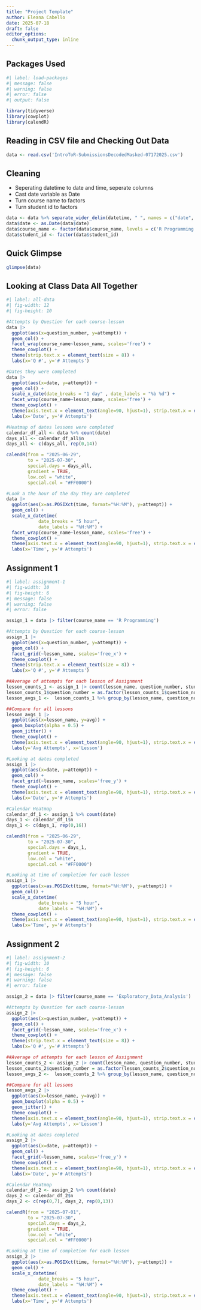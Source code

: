 ```yaml
---
title: "Project Template"
author: Eleana Cabello
date: 2025-07-18
draft: false
editor_options: 
  chunk_output_type: inline
---
```


## Packages Used

```r
#| label: load-packages
#| message: false
#| warning: false
#| error: false
#| output: false

library(tidyverse)
library(cowplot)
library(calendR)
```

## Reading in CSV file and Checking Out Data

```r
data <- read.csv('IntroToR-SubmissionsDecodedMasked-07172025.csv')
```

## Cleaning

- Seperating datetime to date and time, seperate columns 
- Cast date variable as Date
- Turn course name to factors
- Turn student id to factors

```r
data <- data %>% separate_wider_delim(datetime, " ", names = c("date", "time"))
data$date <- as.Date(data$date)
data$course_name <- factor(data$course_name, levels = c('R Programming', 'Exploratory_Data_Analysis'))
data$student_id <- factor(data$student_id)
```

## Quick Glimpse

```r
glimpse(data)
```

## Looking at Class Data All Together

```r
#| label: all-data
#| fig-width: 12
#| fig-height: 10

#Attempts by Question for each course-lesson
data |> 
  ggplot(aes(x=question_number, y=attempt)) +
  geom_col() +
  facet_wrap(course_name~lesson_name, scales='free') + 
  theme_cowplot() +
  theme(strip.text.x = element_text(size = 8)) +
  labs(x='Q #', y='# Attempts')

#Dates they were completed
data |> 
  ggplot(aes(x=date, y=attempt)) +
  geom_col() +
  scale_x_date(date_breaks = "1 day" , date_labels = "%b %d") +
  facet_wrap(course_name~lesson_name, scales='free') + 
  theme_cowplot() +
  theme(axis.text.x = element_text(angle=90, hjust=1), strip.text.x = element_text(size = 8)) +
  labs(x='Date', y='# Attempts')

#Heatmap of dates lessons were completed
calendar_df_all <- data %>% count(date)
days_all <- calendar_df_all$n
days_all <- c(days_all, rep(0,14))

calendR(from = "2025-06-29",
        to = "2025-07-30",
        special.days = days_all,
        gradient = TRUE,
        low.col = "white",
        special.col = "#FF0000")

#Look a the hour of the day they are completed
data |> 
  ggplot(aes(x=as.POSIXct(time, format="%H:%M"), y=attempt)) +
  geom_col() +
  scale_x_datetime(
            date_breaks = "5 hour",
            date_labels = "%H:%M") +
  facet_wrap(course_name~lesson_name, scales='free') + 
  theme_cowplot() +
  theme(axis.text.x = element_text(angle=90, hjust=1), strip.text.x = element_text(size = 8)) +
  labs(x='Time', y='# Attempts')
```

## Assignment 1

```r
#| label: assignment-1
#| fig-width: 10
#| fig-height: 6
#| message: false
#| warning: false
#| error: false

assign_1 = data |> filter(course_name == 'R Programming')

#Attempts by Question for each course-lesson
assign_1 |>
  ggplot(aes(x=question_number, y=attempt)) +
  geom_col() +
  facet_grid(~lesson_name, scales='free_x') +
  theme_cowplot() +
  theme(strip.text.x = element_text(size = 8)) +
  labs(x='Q #', y='# Attempts')

##Average of attempts for each lesson of Assignment
lesson_counts_1 <- assign_1 |> count(lesson_name, question_number, student_id)
lesson_counts_1$question_number = as.factor(lesson_counts_1$question_number)
lesson_avgs_1 <-  lesson_counts_1 %>% group_by(lesson_name, question_number) %>% summarise(avg = mean(n))

##Compare for all lessons
lesson_avgs_1 |>
  ggplot(aes(x=lesson_name, y=avg)) +
  geom_boxplot(alpha = 0.5) +
  geom_jitter() +
  theme_cowplot() +
  theme(axis.text.x = element_text(angle=90, hjust=1), strip.text.x = element_text(size = 8)) +
  labs(y='Avg Attempts', x='Lesson')

#Looking at dates completed
assign_1 |> 
  ggplot(aes(x=date, y=attempt)) +
  geom_col() +
  facet_grid(~lesson_name, scales='free_y') + 
  theme_cowplot() +
  theme(axis.text.x = element_text(angle=90, hjust=1), strip.text.x = element_text(size = 8)) +
  labs(x='Date', y='# Attempts')

#Calendar Heatmap
calendar_df_1 <- assign_1 %>% count(date)
days_1 <- calendar_df_1$n
days_1 <- c(days_1, rep(0,16))

calendR(from = "2025-06-29",
        to = "2025-07-30",
        special.days = days_1,
        gradient = TRUE,
        low.col = "white",
        special.col = "#FF0000")

#Looking at time of completion for each lesson
assign_1 |> 
  ggplot(aes(x=as.POSIXct(time, format="%H:%M"), y=attempt)) +
  geom_col() +
  scale_x_datetime(
            date_breaks = "5 hour",
            date_labels = "%H:%M") +
  theme_cowplot() +
  theme(axis.text.x = element_text(angle=90, hjust=1), strip.text.x = element_text(size = 8)) +
  labs(x='Time', y='# Attempts')
```

## Assignment 2

```r
#| label: assignment-2
#| fig-width: 10
#| fig-height: 6
#| message: false
#| warning: false
#| error: false

assign_2 = data |> filter(course_name == 'Exploratory_Data_Analysis')

#Attempts by Question for each course-lesson
assign_2 |> 
  ggplot(aes(x=question_number, y=attempt)) +
  geom_col() +
  facet_grid(~lesson_name, scales='free_x') + 
  theme_cowplot() +
  theme(strip.text.x = element_text(size = 8)) +
  labs(x='Q #', y='# Attempts')

##Average of attempts for each lesson of Assignment
lesson_counts_2 <- assign_2 |> count(lesson_name, question_number, student_id)
lesson_counts_2$question_number = as.factor(lesson_counts_2$question_number)
lesson_avgs_2 <-  lesson_counts_2 %>% group_by(lesson_name, question_number) %>% summarise(avg = mean(n))

##Compare for all lessons
lesson_avgs_2 |>
  ggplot(aes(x=lesson_name, y=avg)) +
  geom_boxplot(alpha = 0.5) +
  geom_jitter() +
  theme_cowplot() +
  theme(axis.text.x = element_text(angle=90, hjust=1), strip.text.x = element_text(size = 8)) +
  labs(y='Avg Attempts', x='Lesson')

#Looking at dates completed
assign_2 |> 
  ggplot(aes(x=date, y=attempt)) +
  geom_col() +
  facet_grid(~lesson_name, scales='free_y') + 
  theme_cowplot() +
  theme(axis.text.x = element_text(angle=90, hjust=1), strip.text.x = element_text(size = 8)) +
  labs(x='Date', y='# Attempts')

#Calendar Heatmap
calendar_df_2 <- assign_2 %>% count(date)
days_2 <- calendar_df_2$n
days_2 <- c(rep(0,7), days_2, rep(0,13))

calendR(from = "2025-07-01",
        to = "2025-07-30",
        special.days = days_2,
        gradient = TRUE,
        low.col = "white",
        special.col = "#FF0000")

#Looking at time of completion for each lesson
assign_2 |> 
  ggplot(aes(x=as.POSIXct(time, format="%H:%M"), y=attempt)) +
  geom_col() +
  scale_x_datetime(
            date_breaks = "5 hour",
            date_labels = "%H:%M") +
  theme_cowplot() +
  theme(axis.text.x = element_text(angle=90, hjust=1), strip.text.x = element_text(size = 8)) +
  labs(x='Time', y='# Attempts')
```



